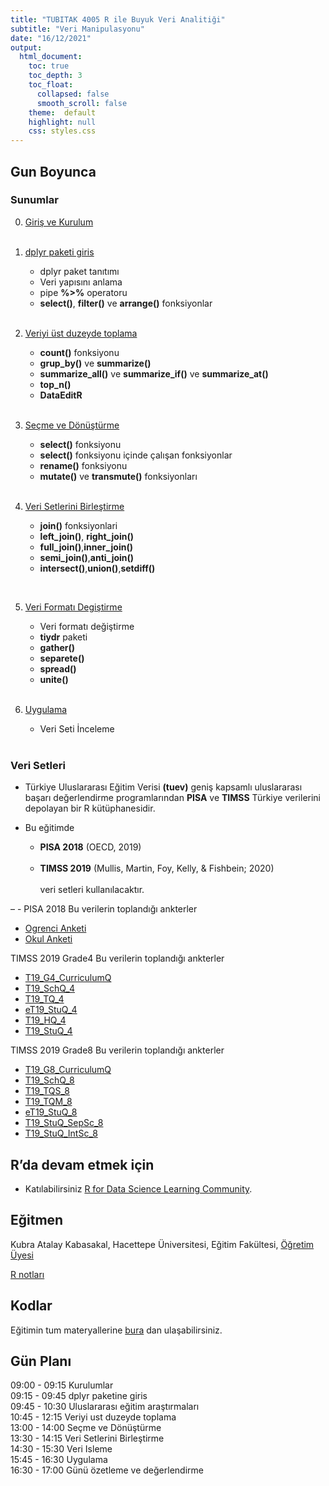 ```yaml
---
title: "TUBITAK 4005 R ile Buyuk Veri Analitiği"
subtitle: "Veri Manipulasyonu"
date: "16/12/2021"
output: 
  html_document:
    toc: true
    toc_depth: 3
    toc_float: 
      collapsed: false
      smooth_scroll: false
    theme:  default
    highlight: null
    css: styles.css
---
```




## Gun Boyunca 

### Sunumlar

0. [Giriş ve Kurulum](sunum/00.html)  
<br>

1. [dplyr paketi giris](sunum/01.html)
 
   - dplyr paket tanıtımı
   - Veri yapısını anlama
   - pipe **%>%** operatoru
   - **select()**, **filter()** ve **arrange()** fonksiyonlar <br>
<br>

2. [Veriyi üst duzeyde toplama](sunum/02.html)

   - **count()** fonksiyonu
   - **grup_by()** ve **summarize()**
   - **summarize_all()** ve **summarize_if()** ve **summarize_at()**
   - **top_n()** 
   - **DataEditR** 
   <br>
<br>

3. [Seçme ve Dönüştürme](sunum/03.html)

   - **select()** fonksiyonu
   - **select()** fonksiyonu içinde çalışan fonksiyonlar
   - **rename()** fonksiyonu
   - **mutate()** ve **transmute()** fonksiyonları <br>
<br>

4. [Veri Setlerini Birleştirme](sunum/04.html)

   - **join()** fonksiyonlari
   - **left_join()**, **right_join()**
   - **full_join()**,**inner_join()**
   - **semi_join()**,**anti_join()**
   - **intersect()**,**union()**,**setdiff()**
   <br>
   
<br>

5. [Veri Formatı Degiştirme](sunum/05.html)

   - Veri formatı değiştirme
   - **tiydr** paketi
   - **gather()**
   - **separete()**
   - **spread()**
   - **unite()** <br>
<br>
   
6. [Uygulama](sunum/06.html)

   - Veri Seti İnceleme <br>
<br>
  


### Veri Setleri


- Türkiye Uluslararası Eğitim Verisi **(tuev)** geniş kapsamlı uluslararası başarı değerlendirme programlarından **PISA** ve **TIMSS** Türkiye verilerini depolayan bir R kütüphanesidir. 

- Bu eğitimde 
  - **PISA 2018** (OECD, 2019) <br>      
  - **TIMSS 2019** (Mullis, Martin, Foy, Kelly, & Fishbein; 2020) <br>  
veri setleri kullanılacaktır. 

-- 
- PISA 2018 Bu verilerin toplandığı ankterler

   - [Ogrenci Anketi](PISA_anketler/Turkish (Turkey) For Student_Questionnaire_Booklet_2018.pdf)
   - [Okul Anketi](PISA_anketler/Turkish (Turkey) For School_Questionnaire_2018.pdf)

TIMSS 2019 Grade4 Bu verilerin toplandığı ankterler

   - [T19_G4_CurriculumQ](TIMSS_anketler/questionnaires_4/T19_G4_CurriculumQ.pdf)
   - [T19_SchQ_4](TIMSS_anketler/questionnaires_4/T19_SchQ_4.pdf)
   - [T19_TQ_4](TIMSS_anketler/questionnaires_4/T19_TQ_4.pdf)
   - [eT19_StuQ_4](TIMSS_anketler/questionnaires_4/eT19_StuQ_4.pdf)
   - [T19_HQ_4](TIMSS_anketler/questionnaires_4/T19_HQ_4.pdf)
   - [T19_StuQ_4](TIMSS_anketler/questionnaires_4/T19_StuQ_4.pdf)


TIMSS 2019 Grade8 Bu verilerin toplandığı ankterler

   - [T19_G8_CurriculumQ](TIMSS_anketler/questionnaires_8/T19_G8_CurriculumQ.pdf)
   - [T19_SchQ_8](TIMSS_anketler/questionnaires_4/T19_SchQ_8.pdf)
   - [T19_TQS_8](TIMSS_anketler/questionnaires_4/T19_TQS_8.pdf)
   - [T19_TQM_8](TIMSS_anketler/questionnaires_4/T19_TQM_8.pdf)
   - [eT19_StuQ_8](TIMSS_anketler/questionnaires_4/eT19_StuQ_8.pdf)
   - [T19_StuQ_SepSc_8](TIMSS_anketler/questionnaires_4/T19_StuQ_SepSc_8.pdf)
   - [T19_StuQ_IntSc_8](TIMSS_anketler/questionnaires_4/T19_StuQ_IntSc_8.pdf)

## R'da devam etmek için

- Katılabilirsiniz [R for Data Science Learning Community](https://www.rfordatasci.com/).

## Eğitmen

Kubra Atalay Kabasakal, Hacettepe Üniversitesi, Eğitim Fakültesi, [Öğretim Üyesi](https://avesis.hacettepe.edu.tr/katalay)
<br>

[R notları](http://www.rpubs.com/kkatalayders)   


## Kodlar
Eğitimin tum materyallerine [bura](https://github.com/atalay-k/veri_duzenleme.git) 
dan ulaşabilirsiniz.



## Gün Planı

09:00 - 09:15 Kurulumlar 
<br>
09:15 - 09:45  dplyr paketine giris
<br>
09:45 - 10:30 Uluslararası eğitim araştırmaları
<br> 
10:45 - 12:15 Veriyi ust duzeyde toplama
<br>
13:00 - 14:00 Seçme ve Dönüştürme
<br>
13:30 - 14:15 Veri Setlerini Birleştirme
<br>
14:30 - 15:30 Veri Isleme
<br>
15:45 - 16:30 Uygulama
<br>
16:30 - 17:00 Günü özetleme ve değerlendirme
<br>

